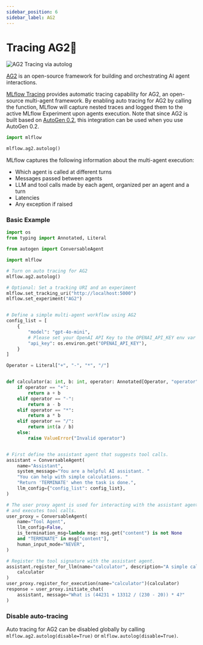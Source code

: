 ```yaml
---
sidebar_position: 6
sidebar_label: AG2
---
```



# Tracing AG2🤖

![AG2 Tracing via autolog](/images/llms/ag2/ag2-trace.png)

[AG2](https://ag2.ai/) is an open-source framework for building and orchestrating AI agent interactions.

[MLflow Tracing](../../) provides automatic tracing capability for AG2, an open-source multi-agent framework. By enabling auto tracing
for AG2 by calling the <APILink fn="mlflow.ag2.autolog" /> function, MLflow will capture nested traces and logged them to the active MLflow Experiment upon agents execution.
Note that since AG2 is built based on [AutoGen 0.2](https://microsoft.github.io/autogen/0.2/), this integration can be used when you use AutoGen 0.2.

```python
import mlflow

mlflow.ag2.autolog()
```

MLflow captures the following information about the multi-agent execution:

- Which agent is called at different turns
- Messages passed between agents
- LLM and tool calls made by each agent, organized per an agent and a turn
- Latencies
- Any exception if raised

### Basic Example

```python
import os
from typing import Annotated, Literal

from autogen import ConversableAgent

import mlflow

# Turn on auto tracing for AG2
mlflow.ag2.autolog()

# Optional: Set a tracking URI and an experiment
mlflow.set_tracking_uri("http://localhost:5000")
mlflow.set_experiment("AG2")


# Define a simple multi-agent workflow using AG2
config_list = [
    {
        "model": "gpt-4o-mini",
        # Please set your OpenAI API Key to the OPENAI_API_KEY env var before running this example
        "api_key": os.environ.get("OPENAI_API_KEY"),
    }
]

Operator = Literal["+", "-", "*", "/"]


def calculator(a: int, b: int, operator: Annotated[Operator, "operator"]) -> int:
    if operator == "+":
        return a + b
    elif operator == "-":
        return a - b
    elif operator == "*":
        return a * b
    elif operator == "/":
        return int(a / b)
    else:
        raise ValueError("Invalid operator")


# First define the assistant agent that suggests tool calls.
assistant = ConversableAgent(
    name="Assistant",
    system_message="You are a helpful AI assistant. "
    "You can help with simple calculations. "
    "Return 'TERMINATE' when the task is done.",
    llm_config={"config_list": config_list},
)

# The user proxy agent is used for interacting with the assistant agent
# and executes tool calls.
user_proxy = ConversableAgent(
    name="Tool Agent",
    llm_config=False,
    is_termination_msg=lambda msg: msg.get("content") is not None
    and "TERMINATE" in msg["content"],
    human_input_mode="NEVER",
)

# Register the tool signature with the assistant agent.
assistant.register_for_llm(name="calculator", description="A simple calculator")(
    calculator
)
user_proxy.register_for_execution(name="calculator")(calculator)
response = user_proxy.initiate_chat(
    assistant, message="What is (44231 + 13312 / (230 - 20)) * 4?"
)
```

### Disable auto-tracing

Auto tracing for AG2 can be disabled globally by calling `mlflow.ag2.autolog(disable=True)` or `mlflow.autolog(disable=True)`.
